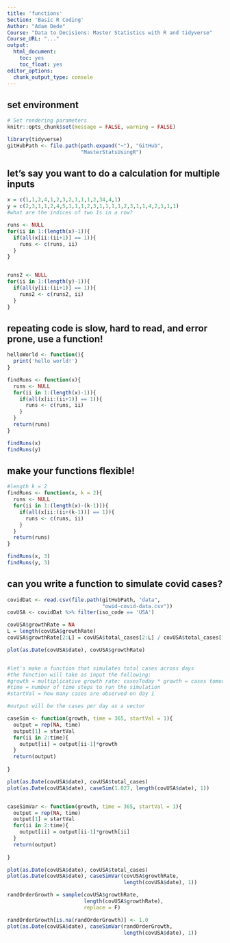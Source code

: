 ```yaml
---
title: 'functions'
Section: 'Basic R Coding'
Author: "Adam Dede"
Course: "Data to Decisions: Master Statistics with R and tidyverse"
Course_URL: "..." 
output:
  html_document:
    toc: yes
    toc_float: yes
editor_options:
  chunk_output_type: console
---
```



## set environment

```r

# Set rendering parameters
knitr::opts_chunk$set(message = FALSE, warning = FALSE)

library(tidyverse)
gitHubPath <- file.path(path.expand("~"), "GitHub", 
                        "MasterStatsUsingR")


```

## let's say you want to do a calculation for multiple inputs

```r
x = c(1,1,2,4,1,2,3,2,1,1,1,2,34,4,1)
y = c(2,3,1,1,2,4,5,1,1,1,2,3,1,1,1,1,2,3,1,1,4,2,1,1,1)
#what are the indices of two 1s in a row? 

runs <- NULL
for(ii in 1:(length(x)-1)){
  if(all(x[ii:(ii+1)] == 1)){
    runs <- c(runs, ii)
  }
}


runs2 <- NULL
for(ii in 1:(length(y)-1)){
  if(all(y[ii:(ii+1)] == 1)){
    runs2 <- c(runs2, ii)
  }
}


```
## repeating code is slow, hard to read, and error prone, use a function! 
```r
helloWorld <- function(){
  print('hello world!')
}

findRuns <- function(x){
  runs <- NULL
  for(ii in 1:(length(x)-1)){
    if(all(x[ii:(ii+1)] == 1)){
      runs <- c(runs, ii)
    }
  }
  return(runs)
}

findRuns(x)
findRuns(y)


```

## make your functions flexible! 
```r
#length k = 2 
findRuns <- function(x, k = 2){
  runs <- NULL
  for(ii in 1:(length(x)-(k-1))){
    if(all(x[ii:(ii+(k-1))] == 1)){
      runs <- c(runs, ii)
    }
  }
  return(runs)
}

findRuns(x, 3)
findRuns(y, 3)


```

## can you write a function to simulate covid cases? 
```r
covidDat <- read.csv(file.path(gitHubPath, "data", 
                               "owid-covid-data.csv"))
covUSA <- covidDat %>% filter(iso_code == 'USA')

covUSA$growthRate = NA
L = length(covUSA$growthRate)
covUSA$growthRate[2:L] = covUSA$total_cases[2:L] / covUSA$total_cases[1:L-1]

plot(as.Date(covUSA$date), covUSA$growthRate)


#let's make a function that simulates total cases across days
#the function will take as input the following: 
#growth = multiplicative growth rate: casesToday * growth = cases tomorrow
#time = number of time steps to run the simulation 
#startVal = how many cases are observed on day 1

#output will be the cases per day as a vector

caseSim <- function(growth, time = 365, startVal = 1){
  output = rep(NA, time)
  output[1] = startVal
  for(ii in 2:time){
    output[ii] = output[ii-1]*growth
  }
  return(output)
  
}

plot(as.Date(covUSA$date), covUSA$total_cases)
plot(as.Date(covUSA$date), caseSim(1.027, length(covUSA$date), 1))


caseSimVar <- function(growth, time = 365, startVal = 1){
  output = rep(NA, time)
  output[1] = startVal
  for(ii in 2:time){
    output[ii] = output[ii-1]*growth[ii]
  }
  return(output)
  
}

plot(as.Date(covUSA$date), covUSA$total_cases)
plot(as.Date(covUSA$date), caseSimVar(covUSA$growthRate, 
                                      length(covUSA$date), 1))

randOrderGrowth = sample(covUSA$growthRate, 
                         length(covUSA$growthRate), 
                         replace = F)

randOrderGrowth[is.na(randOrderGrowth)] <- 1.0
plot(as.Date(covUSA$date), caseSimVar(randOrderGrowth, 
                                      length(covUSA$date), 1))


```
